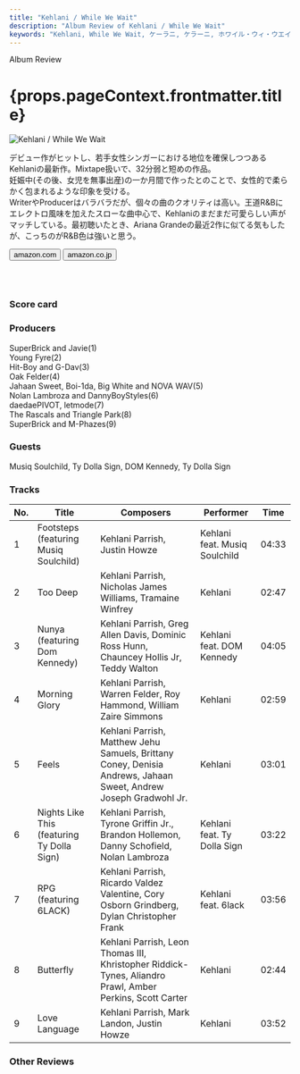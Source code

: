 ```yaml
---
title: "Kehlani / While We Wait"
description: "Album Review of Kehlani / While We Wait"
keywords: "Kehlani, While We Wait, ケーラニ, ケラーニ, ホワイル・ウィ・ウエイト"
---
```






<p className="largeP">Album Review</p>
<h1 className="h1--no--margin">{props.pageContext.frontmatter.title}</h1>

<Row  className="image-card-group">
	<Column colMd={3} colLg={4} noGutterMdLeft="">
       <ImageCard>

![Kehlani / While We Wait](../../images/cd/kehlani2L.png)

</ImageCard>
	</Column>
	<Column colMd={4} colLg={8} noGutterMdLeft="">
	<p>
	デビュー作がヒットし、若手女性シンガーにおける地位を確保しつつあるKehlaniの最新作。Mixtape扱いで、32分弱と短めの作品。
	<br/>妊娠中(その後、女児を無事出産)の一か月間で作ったとのことで、女性的で柔らかく包まれるような印象を受ける。
	<br/>WriterやProducerはバラバラだが、個々の曲のクオリティは高い。王道R&Bにエレクトロ風味を加えたスローな曲中心で、Kehlaniのまだまだ可愛らしい声がマッチしている。最初聴いたとき、Ariana Grandeの最近2作に似てる気もしたが、こっちのがR&B色は強いと思う。
	</p>
	<div>
	  <Button className="button-right-mergin"  href="https://amzn.to/2Xt8AMH" renderIcon={ArrowUpRight} size='sm' kind='primary'>
      amazon.com
    </Button>
    <Button className="button-right-mergin"  href="https://amzn.to/2Bu4Zpc" renderIcon={ArrowUpRight} size='sm' kind='secondary'>
      amazon.co.jp
    </Button>
	</div>
	<a style="display:inline-block;overflow:hidden;background:url(https://linkmaker.itunes.apple.com/ja-jp/lockup.svg?releaseDate=2019-01-10&kind=song&bubble=apple_music&style=mono-black) no-repeat;width:180px;height:45px;" href="https://geo.music.apple.com/jp/album/nights-like-this-feat-ty-dolla-%24ign/1452002220?i=1452002228&mt=1&app=music&ls=1&at=11lcug"></a>
	<AdvJS2/>
	</Column>
</Row>
<Row >
	<Column colMd={4} colLg={4} noGutterMdLeft="">
<div>
  <h3>Score card</h3>
	<SliderJS1 value="5" />
  <SliderJS2 value="1" />
	<SliderJS3 value="1" />
  <SliderJS4 value="9" />
</div>
</Column>
<Column colMd={8} colLg={8} noGutterMdLeft="">
<div>
<h3>Producers</h3>
<p>
	SuperBrick and Javie(1)
	<br/>Young Fyre(2)
	<br/>Hit-Boy and G-Dav(3)
	<br/>Oak Felder(4)
	<br/>Jahaan Sweet, Boi-1da, Big White and NOVA WAV(5)
	<br/>Nolan Lambroza and DannyBoyStyles(6)
	<br/>daedaePIVOT, letmode(7)
	<br/>The Rascals and Triangle Park(8)
	<br/>SuperBrick and M-Phazes(9)
</p>
<h3>Guests</h3>
<p>
	Musiq Soulchild, Ty Dolla Sign, DOM Kennedy, Ty Dolla Sign
</p>
</div>
</Column>
</Row>

<h3>Tracks</h3>

| No. | Title                                      | Composers                                                                                                        | Performer                     | Time  |
| --- | ------------------------------------------ | ---------------------------------------------------------------------------------------------------------------- | ----------------------------- | ----- |
| 1   | Footsteps (featuring Musiq Soulchild)      | Kehlani Parrish, Justin Howze                                                                                    | Kehlani feat. Musiq Soulchild | 04:33 |
| 2   | Too Deep                                   | Kehlani Parrish, Nicholas James Williams, Tramaine Winfrey                                                       | Kehlani                       | 02:47 |
| 3   | Nunya (featuring Dom Kennedy)              | Kehlani Parrish, Greg Allen Davis, Dominic Ross Hunn, Chauncey Hollis Jr, Teddy Walton                           | Kehlani feat. DOM Kennedy     | 04:05 |
| 4   | Morning Glory                              | Kehlani Parrish, Warren Felder, Roy Hammond, William Zaire Simmons                                               | Kehlani                       | 02:59 |
| 5   | Feels                                      | Kehlani Parrish, Matthew Jehu Samuels, Brittany Coney, Denisia Andrews, Jahaan Sweet, Andrew Joseph Gradwohl Jr. | Kehlani                       | 03:01 |
| 6   | Nights Like This (featuring Ty Dolla Sign) | Kehlani Parrish, Tyrone Griffin Jr., Brandon Hollemon, Danny Schofield, Nolan Lambroza                           | Kehlani feat. Ty Dolla Sign   | 03:22 |
| 7   | RPG (featuring 6LACK)                      | Kehlani Parrish, Ricardo Valdez Valentine, Cory Osborn Grindberg, Dylan Christopher Frank                        | Kehlani feat. 6lack           | 03:56 |
| 8   | Butterfly                                  | Kehlani Parrish, Leon Thomas III, Khristopher Riddick-Tynes, Aliandro Prawl, Amber Perkins, Scott Carter         | Kehlani                       | 02:44 |
| 9   | Love Language                              | Kehlani Parrish, Mark Landon, Justin Howze                                                                       | Kehlani                       | 03:52 |

<h3>Other Reviews</h3>

<Row>
  <Column colMd={3} colLg={3} noGutterMdLeft>
    <Review1 />
  </Column>
  <Column colMd={3} colLg={3} noGutterMdLeft>
    <Review2 />
  </Column>
	<Column colMd={3} colLg={3} noGutterMdLeft>
    <Review3 />
  </Column>
</Row>

<AdvJS3/>
